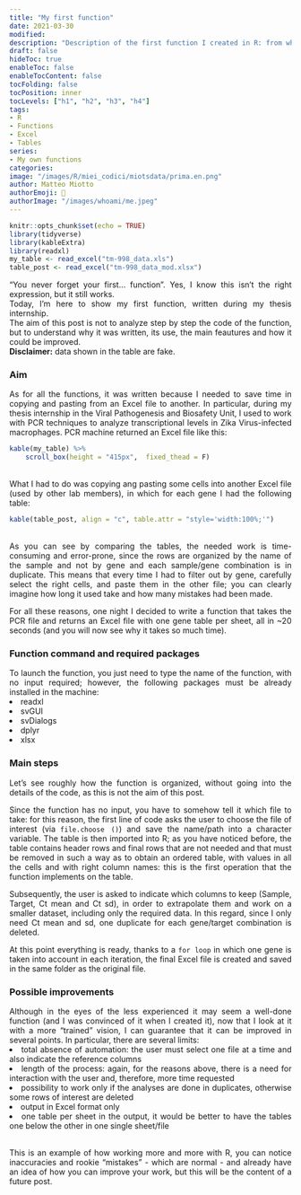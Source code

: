 ```yaml
---
title: "My first function"
date: 2021-03-30
modified: 
description: "Description of the first function I created in R: from why I created it to how it works"
draft: false
hideToc: true
enableToc: false
enableTocContent: false
tocFolding: false
tocPosition: inner
tocLevels: ["h1", "h2", "h3", "h4"]
tags:
- R
- Functions
- Excel
- Tables
series:
- My own functions
categories:
image: "/images/R/miei_codici/miotsdata/prima.en.png"
author: Matteo Miotto
authorEmoji: 🤖
authorImage: "/images/whoami/me.jpeg"
---
```

<div style="text-align: justify;"> 

```r
knitr::opts_chunk$set(echo = TRUE)
library(tidyverse)
library(kableExtra)
library(readxl)
my_table <- read_excel("tm-998_data.xls")
table_post <- read_excel("tm-998_data_mod.xlsx")
```

"You never forget your first... function". Yes, I know this isn't the right expression, but it still works.  
Today, I'm here to show my first function, written during my thesis internship.  
The aim of this post is not to analyze step by step the code of the function, but to understand why it was written, its use, the main feautures and how it could be improved.  
**Disclaimer:** data shown in the table are fake.

### Aim

As for all the functions, it was written because I needed to save time in copying and pasting from an Excel file to another. In particular, during my thesis internship in the Viral Pathogenesis and Biosafety Unit, I used to work with PCR techniques to analyze transcriptional levels in Zika Virus-infected macrophages. PCR machine returned an Excel file like this:
```r
kable(my_table) %>%
    scroll_box(height = "415px",  fixed_thead = F)
```
<br>
What I had to do was copying ang pasting some cells into another Excel file (used by other lab members), in which for each gene I had the following table:

```r
kable(table_post, align = "c", table.attr = "style='width:100%;'")
```

<br>
As you can see by comparing the tables, the needed work is time-consuming and error-prone, since the rows are organized by the name of the sample and not by gene and each sample/gene combination is in duplicate.
This means that every time I had to filter out by gene, carefully select the right cells, and paste them in the other file; you can clearly imagine how long it used take and how many mistakes had been made.

For all these reasons, one night I decided to write a function that takes the PCR file and returns an Excel file with one gene table per sheet, all in ~20 seconds (and you will now see why it takes so much time).

### Function command and required packages

To launch the function, you just need to type the name of the function, with no input required; however, the following packages must be already installed in the machine:
<li>readxl</li>

<li>svGUI</li>

<li>svDialogs</li>

<li>dplyr</li>

<li>xlsx</li>

### Main steps

Let's see roughly how the function is organized, without going into the details of the code, as this is not the aim of this post.

Since the function has no input, you have to somehow tell it which file to take: for this reason, the first line of code asks the user to choose the file of interest (via `file.choose ()`) and save the name/path into a character variable.
The table is then imported into R; as you have noticed before, the table contains header rows and final rows that are not needed and that must be removed in such a way as to obtain an ordered table, with values in all the cells and with right column names: this is the first operation that the function implements on the table.

Subsequently, the user is asked to indicate which columns to keep (Sample, Target, Ct mean and Ct sd), in order to extrapolate them and work on a smaller dataset, including only the required data. In this regard, since I only need Ct mean and sd, one duplicate for each gene/target combination is deleted.

At this point everything is ready, thanks to a `for loop` in which one gene is taken into account in each iteration, the final Excel file is created and saved in the same folder as the original file.

### Possible improvements

Although in the eyes of the less experienced it may seem a well-done function (and I was convinced of it when I created it), now that I look at it with a more "trained" vision, I can guarantee that it can be improved in several points. In particular, there are several limits:
<li>total absence of automation: the user must select one file at a time and also indicate the reference columns</li>

<li>length of the process: again, for the reasons above, there is a need for interaction with the user and, therefore, more time requested</li>

<li>possibility to work only if the analyses are done in duplicates, otherwise some rows of interest are deleted</li>

<li>output in Excel format only</li>

<li>one table per sheet in the output, it would be better to have the tables one below the other in one single sheet/file</li>
<br>
This is an example of how working more and more with R, you can notice inaccuracies and rookie "mistakes" - which are normal - and already have an idea of how you can improve your work, but this will be the content of a future post.

</div>
